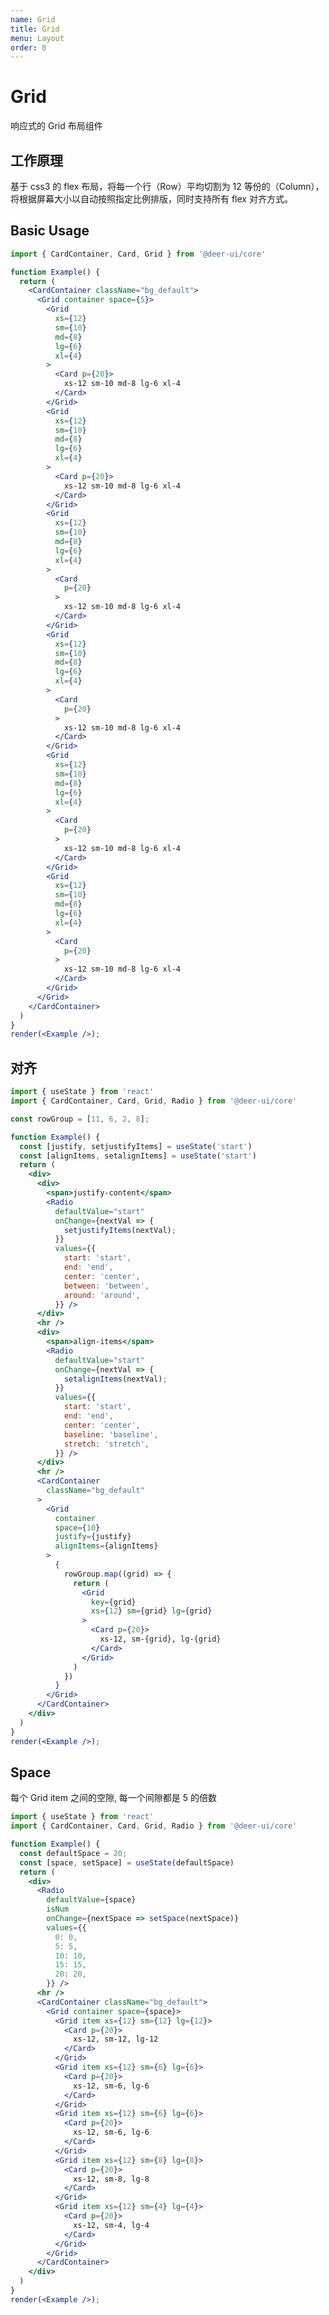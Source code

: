 ```yaml
---
name: Grid
title: Grid
menu: Layout
order: 0
---
```


# Grid

响应式的 Grid 布局组件

## 工作原理

基于 css3 的 flex 布局，将每一个行（Row）平均切割为 12 等份的（Column），将根据屏幕大小以自动按照指定比例排版，同时支持所有 flex 对齐方式。

## Basic Usage

```jsx live noInline
import { CardContainer, Card, Grid } from '@deer-ui/core'

function Example() {
  return (
    <CardContainer className="bg_default">
      <Grid container space={5}>
        <Grid
          xs={12}
          sm={10}
          md={8}
          lg={6}
          xl={4}
        >
          <Card p={20}>
            xs-12 sm-10 md-8 lg-6 xl-4
          </Card>
        </Grid>
        <Grid
          xs={12}
          sm={10}
          md={8}
          lg={6}
          xl={4}
        >
          <Card p={20}>
            xs-12 sm-10 md-8 lg-6 xl-4
          </Card>
        </Grid>
        <Grid
          xs={12}
          sm={10}
          md={8}
          lg={6}
          xl={4}
        >
          <Card
            p={20}
          >
            xs-12 sm-10 md-8 lg-6 xl-4
          </Card>
        </Grid>
        <Grid
          xs={12}
          sm={10}
          md={8}
          lg={6}
          xl={4}
        >
          <Card
            p={20}
          >
            xs-12 sm-10 md-8 lg-6 xl-4
          </Card>
        </Grid>
        <Grid
          xs={12}
          sm={10}
          md={8}
          lg={6}
          xl={4}
        >
          <Card
            p={20}
          >
            xs-12 sm-10 md-8 lg-6 xl-4
          </Card>
        </Grid>
        <Grid
          xs={12}
          sm={10}
          md={8}
          lg={6}
          xl={4}
        >
          <Card
            p={20}
          >
            xs-12 sm-10 md-8 lg-6 xl-4
          </Card>
        </Grid>
      </Grid>
    </CardContainer>
  )
}
render(<Example />);
```

## 对齐

```jsx live noInline
import { useState } from 'react'
import { CardContainer, Card, Grid, Radio } from '@deer-ui/core'

const rowGroup = [11, 6, 2, 8];

function Example() {
  const [justify, setjustifyItems] = useState('start')
  const [alignItems, setalignItems] = useState('start')
  return (
    <div>
      <div>
        <span>justify-content</span>
        <Radio 
          defaultValue="start"
          onChange={nextVal => {
            setjustifyItems(nextVal);
          }}
          values={{
            start: 'start',
            end: 'end',
            center: 'center',
            between: 'between',
            around: 'around',
          }} />
      </div>
      <hr />
      <div>
        <span>align-items</span>
        <Radio 
          defaultValue="start"
          onChange={nextVal => {
            setalignItems(nextVal);
          }}
          values={{
            start: 'start',
            end: 'end',
            center: 'center',
            baseline: 'baseline',
            stretch: 'stretch',
          }} />
      </div>
      <hr />
      <CardContainer 
        className="bg_default"
      >
        <Grid 
          container 
          space={10}
          justify={justify}
          alignItems={alignItems}
        >
          {
            rowGroup.map((grid) => {
              return (
                <Grid
                  key={grid}
                  xs={12} sm={grid} lg={grid}
                >
                  <Card p={20}>
                    xs-12, sm-{grid}, lg-{grid}
                  </Card>
                </Grid>
              )
            })
          }
        </Grid>
      </CardContainer>
    </div>
  )
}
render(<Example />);
```

## Space

每个 Grid item 之间的空隙, 每一个间隙都是 5 的倍数

```jsx live noInline
import { useState } from 'react'
import { CardContainer, Card, Grid, Radio } from '@deer-ui/core'

function Example() {
  const defaultSpace = 20;
  const [space, setSpace] = useState(defaultSpace)
  return (
    <div>
      <Radio 
        defaultValue={space}
        isNum
        onChange={nextSpace => setSpace(nextSpace)}
        values={{
          0: 0,
          5: 5,
          10: 10,
          15: 15,
          20: 20,
        }} />
      <hr />
      <CardContainer className="bg_default">
        <Grid container space={space}>
          <Grid item xs={12} sm={12} lg={12}>
            <Card p={20}>
              xs-12, sm-12, lg-12
            </Card>
          </Grid>
          <Grid item xs={12} sm={6} lg={6}>
            <Card p={20}>
              xs-12, sm-6, lg-6
            </Card>
          </Grid>
          <Grid item xs={12} sm={6} lg={6}>
            <Card p={20}>
              xs-12, sm-6, lg-6
            </Card>
          </Grid>
          <Grid item xs={12} sm={8} lg={8}>
            <Card p={20}>
              xs-12, sm-8, lg-8
            </Card>
          </Grid>
          <Grid item xs={12} sm={4} lg={4}>
            <Card p={20}>
              xs-12, sm-4, lg-4
            </Card>
          </Grid>
        </Grid>
      </CardContainer>
    </div>
  )
}
render(<Example />);
```
